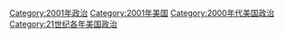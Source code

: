 [[Category:2001年政治|Category:2001年政治]]
[[Category:2001年美国|Category:2001年美国]]
[[Category:2000年代美国政治|Category:2000年代美国政治]]
[[Category:21世纪各年美国政治|Category:21世纪各年美国政治]]